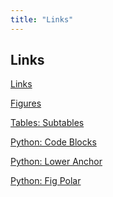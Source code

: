 ```yaml
---
title: "Links"
---
```


## Links
[Links](links.qmd)

[Figures](authoring/figures.qmd)

[Tables: Subtables](authoring/tables.qmd#Subtables)

[Python: Code Blocks](computations/python/computations-python.qmd#Code-Blocks)

[Python: Lower Anchor](computations/python/computations-python.qmd#lower-anchor)

[Python: Fig Polar](computations/python/computations-python.qmd#fig-polar)